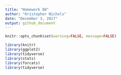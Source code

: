 ```yaml
---
title: "Homework 08"
author: "Kristopher Nichols"
date: "December 3, 2017"
output: github_document
---
```

```r
knitr::opts_chunk$set(warning=FALSE, message=FALSE)
```

```r
library(knitr)
library(ggplot2)
library(tidyverse)
library(stats)
library(forcats)
library(tidyverse)
```

